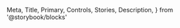   Meta,
  Title,
  Primary,
  Controls,
  Stories,
  Description,
} from '@storybook/blocks'


<Meta isTemplate />

<Title />


<Description />
<Primary />

<ImportPaths />

## Public API

This table lists all public attributes, properties, methods, events and slots of the component.

> _**Note:** JS properties and DOM attributes have different naming conventions in Green Core (camelCase vs snake-case), so some of them will show up under both sections, even though they refer to the same underlying property._

<Controls />

## Additional examples and customization options

<Stories />
